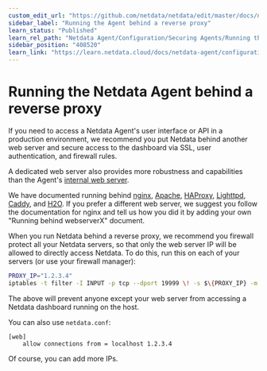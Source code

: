 ```yaml
---
custom_edit_url: "https://github.com/netdata/netdata/edit/master/docs/netdata-agent/configuration/running-the-netdata-agent-behind-a-reverse-proxy/README.md"
sidebar_label: "Running the Agent behind a reverse proxy"
learn_status: "Published"
learn_rel_path: "Netdata Agent/Configuration/Securing Agents/Running the Agent behind a reverse proxy"
sidebar_position: "408520"
learn_link: "https://learn.netdata.cloud/docs/netdata-agent/configuration/securing-agents/running-the-agent-behind-a-reverse-proxy/running-the-agent-behind-a-reverse-proxy"
---
```


# Running the Netdata Agent behind a reverse proxy

If you need to access a Netdata Agent's user interface or API in a production environment, we recommend you put Netdata behind
another web server and secure access to the dashboard via SSL, user authentication, and firewall rules.

A dedicated web server also provides more robustness and capabilities than the Agent's [internal web server](https://github.com/netdata/netdata/blob/master/src/web/README.md).

We have documented running behind
[nginx](/docs/netdata-agent/configuration/securing-agents/running-the-agent-behind-a-reverse-proxy/nginx),
[Apache](/docs/netdata-agent/configuration/securing-agents/running-the-agent-behind-a-reverse-proxy/apache),
[HAProxy](/docs/netdata-agent/configuration/securing-agents/running-the-agent-behind-a-reverse-proxy/haproxy),
[Lighttpd](/docs/netdata-agent/configuration/securing-agents/running-the-agent-behind-a-reverse-proxy/lighttpd-v1.4.x),
[Caddy](/docs/netdata-agent/configuration/securing-agents/running-the-agent-behind-a-reverse-proxy/caddy),
and [H2O](/docs/netdata-agent/configuration/securing-agents/running-the-agent-behind-a-reverse-proxy/h2o).
If you prefer a different web server, we suggest you follow the documentation for nginx and tell us how you did it by adding your own "Running behind webserverX" document.

When you run Netdata behind a reverse proxy, we recommend you firewall protect all your Netdata servers, so that only the web server IP will be allowed to directly access Netdata. To do this, run this on each of your servers (or use your firewall manager):

```sh
PROXY_IP="1.2.3.4"
iptables -t filter -I INPUT -p tcp --dport 19999 \! -s $\{PROXY_IP} -m conntrack --ctstate NEW -j DROP
```

The above will prevent anyone except your web server from accessing a Netdata dashboard running on the host.

You can also use `netdata.conf`:

```text
[web]
    allow connections from = localhost 1.2.3.4
```

Of course, you can add more IPs.
